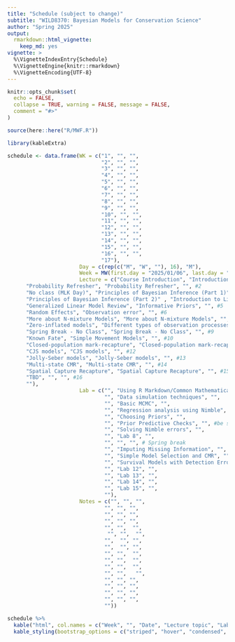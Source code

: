 ```yaml
---
title: "Schedule (subject to change)"
subtitle: "WILD8370: Bayesian Models for Conservation Science"
author: "Spring 2025"
output: 
  rmarkdown::html_vignette:
    keep_md: yes
vignette: >
  %\VignetteIndexEntry{Schedule}
  %\VignetteEngine{knitr::rmarkdown}
  %\VignetteEncoding{UTF-8}
---
```


```r
knitr::opts_chunk$set(
  echo = FALSE,
  collapse = TRUE, warning = FALSE, message = FALSE,
  comment = "#>"
)

source(here::here("R/MWF.R"))
```


```r
library(kableExtra)

schedule <- data.frame(WK = c("1", "", "", 
                              "2", "", "", 
                              "3", "", "",  
                              "4", "", "", 
                              "5", "", "", 
                              "6", "", "",  
                              "7", "", "", 
                              "8", "", "", 
                              "9", "", "", 
                              "10", "", "", 
                              "11", "", "", 
                              "12", "", "", 
                              "13", "", "",  
                              "14", "", "",  
                              "15", "", "",  
                              "16", "", "",  
                              "17"),
                       Day = c(rep(c("M", "W", ""), 16), "M"),
                       Week = MW(first.day = "2025/01/06", last.day = "2025/04/28"),
                       Lecture = c("Course Introduction", "Introduction to Statistics", "", #1
      "Probability Refresher", "Probability Refresher", "", #2
      "No class (MLK Day)", "Principles of Bayesian Inference (Part 1)", "", #3
      "Principles of Bayesian Inference (Part 2)" , "Introduction to Linear Models and Nimble", "", #4
      "Generalized Linear Model Review", "Informative Priors", "", #5
      "Random Effects", "Observation error", "", #6
      "More about N-mixture Models", "More about N-mixture Models", "", #7
      "Zero-inflated models", "Different types of observation processes", "", #8 
      "Spring Break - No Class", "Spring Break - No Class", "", #9
      "Known Fate", "Simple Movement Models", "", #10
      "Closed-population mark-recapture", "Closed-population mark-recapture", "", #11
      "CJS models", "CJS models", "", #12
      "Jolly-Seber models", "Jolly-Seber models", "", #13
      "Multi-state CMR", "Multi-state CMR", "", #14 
      "Spatial Capture Recapture", "Spatial Capture Recapture", "", #15
      "TBD", "", "", #16
      ""), 
                       Lab = c("", "Using R Markdown/Common Mathematical Notation", "",
                               "", "Data simulation techniques", "", 
                               "", "Basic MCMC", "",
                               "", "Regression analysis using Nimble", "", 
                               "", "Choosing Priors", "",
                               "", "Prior Predictive Checks", "", #be sure to include something about transformed priors
                               "", "Solving Nimble errors", "", 
                               "", "Lab 8", "",
                               "", "", "", # Spring break
                               "", "Imputing Missing Information", "",
                               "", "Simple Model Selection and CMR", "", 
                               "", "Survival Models with Detection Error", "", 
                               "", "Lab 12", "",
                               "", "Lab 13", "", 
                               "", "Lab 14", "", 
                               "", "Lab 15", "",
                               ""),
                       Notes = c("", "", "",
                               "", "", "", 
                               "", "", "", 
                               "", "", "", 
                               "", "",  "",
                                "", "",  "",
                               "",  "", "",
                               "",  "", "",
                               "", "",  "",
                               "", "",  "",
                               "", "",  "",
                               "", "",   "",
                               "", "", "", 
                               "", "", "", 
                               "", "", "", 
                               "", "", "",
                               ""))

schedule %>%
  kable("html", col.names = c("Week", "", "Date", "Lecture topic", "Lab topic", "Notes"), align = 'c') %>%
  kable_styling(bootstrap_options = c("striped", "hover", "condensed", "responsive"), full_width = TRUE)

```
